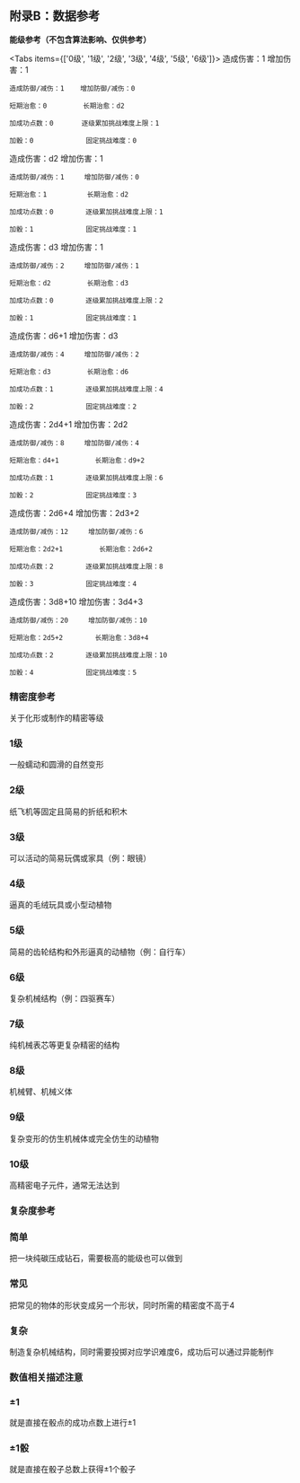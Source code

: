 
## 附录B：数据参考

**能级参考（不包含算法影响、仅供参考）**

<Tabs items={['0级', '1级', '2级', '3级', '4级', '5级', '6级']}>
  <Tab>
    造成伤害：1         增加伤害：1
    
    造成防御/减伤：1    增加防御/减伤：0 

    短期治愈：0         长期治愈：d2

    加成功点数：0       逐级累加挑战难度上限：1

    加骰：0             固定挑战难度：0  
  </Tab>
    <Tab>
    造成伤害：d2         增加伤害：1
    
    造成防御/减伤：1     增加防御/减伤：0 

    短期治愈：1          长期治愈：d2

    加成功点数：0        逐级累加挑战难度上限：1

    加骰：1             固定挑战难度：1  
  </Tab>
   <Tab>
    造成伤害：d3         增加伤害：1
    
    造成防御/减伤：2     增加防御/减伤：1 

    短期治愈：d2         长期治愈：d3

    加成功点数：0        逐级累加挑战难度上限：2

    加骰：1             固定挑战难度：1  
  </Tab>
   <Tab>
    造成伤害：d6+1         增加伤害：d3
    
    造成防御/减伤：4     增加防御/减伤：2 

    短期治愈：d3         长期治愈：d6

    加成功点数：1        逐级累加挑战难度上限：4

    加骰：2             固定挑战难度：2  
  </Tab>
    <Tab>
    造成伤害：2d4+1         增加伤害：2d2
    
    造成防御/减伤：8     增加防御/减伤：4 

    短期治愈：d4+1         长期治愈：d9+2

    加成功点数：1        逐级累加挑战难度上限：6

    加骰：2             固定挑战难度：3  
  </Tab>
    <Tab>
    造成伤害：2d6+4         增加伤害：2d3+2
    
    造成防御/减伤：12     增加防御/减伤：6 

    短期治愈：2d2+1         长期治愈：2d6+2

    加成功点数：2        逐级累加挑战难度上限：8

    加骰：3             固定挑战难度：4  
  </Tab>
   <Tab>
    造成伤害：3d8+10         增加伤害：3d4+3
    
    造成防御/减伤：20     增加防御/减伤：10 

    短期治愈：2d5+2        长期治愈：3d8+4

    加成功点数：2        逐级累加挑战难度上限：10

    加骰：4             固定挑战难度：5  
  </Tab>
</Tabs>


### 精密度参考

关于化形或制作的精密等级

<Steps>

### 1级
一般蠕动和圆滑的自然变形

### 2级
纸飞机等固定且简易的折纸和积木

### 3级
可以活动的简易玩偶或家具（例：眼镜）

### 4级
逼真的毛绒玩具或小型动植物

### 5级
简易的齿轮结构和外形逼真的动植物（例：自行车）

### 6级
复杂机械结构（例：四驱赛车）

### 7级
纯机械表芯等更复杂精密的结构

### 8级
机械臂、机械义体

### 9级
复杂变形的仿生机械体或完全仿生的动植物

### 10级
高精密电子元件，通常无法达到

</Steps>

### 复杂度参考

<Steps>

### 简单
把一块纯碳压成钻石，需要极高的能级也可以做到

### 常见
把常见的物体的形状变成另一个形状，同时所需的精密度不高于4

### 复杂
制造复杂机械结构，同时需要投掷对应学识难度6，成功后可以通过异能制作

</Steps>


### 数值相关描述注意

<Steps>

### ±1
就是直接在骰点的成功点数上进行±1

### ±1骰
就是直接在骰子总数上获得±1个骰子

</Steps>


